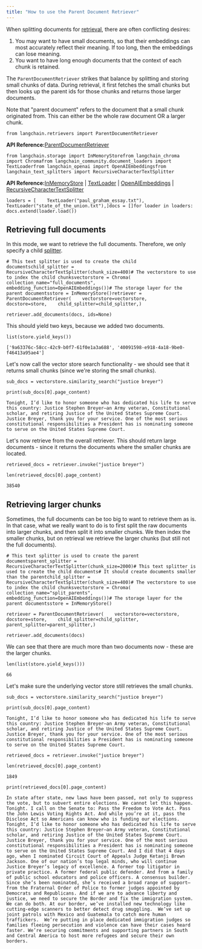 ```yaml
---
title: "How to use the Parent Document Retriever"
---
```


When splitting documents for [retrieval](/src/oss/concepts/retrieval), there are often conflicting desires:

1. You may want to have small documents, so that their embeddings can most accurately reflect their meaning. If too long, then the embeddings can lose meaning.
2. You want to have long enough documents that the context of each chunk is retained.

The `ParentDocumentRetriever` strikes that balance by splitting and storing small chunks of data. During retrieval, it first fetches the small chunks but then looks up the parent ids for those chunks and returns those larger documents.

Note that "parent document" refers to the document that a small chunk originated from. This can either be the whole raw document OR a larger chunk.

```
from langchain.retrievers import ParentDocumentRetriever
```

**API Reference:**[ParentDocumentRetriever](https://python.langchain.com/api_reference/langchain/retrievers/langchain.retrievers.parent_document_retriever.ParentDocumentRetriever.html)

```
from langchain.storage import InMemoryStorefrom langchain_chroma import Chromafrom langchain_community.document_loaders import TextLoaderfrom langchain_openai import OpenAIEmbeddingsfrom langchain_text_splitters import RecursiveCharacterTextSplitter
```

**API Reference:**[InMemoryStore](https://python.langchain.com/api_reference/core/stores/langchain_core.stores.InMemoryStore.html) | [TextLoader](https://python.langchain.com/api_reference/community/document_loaders/langchain_community.document_loaders.text.TextLoader.html) | [OpenAIEmbeddings](https://python.langchain.com/api_reference/openai/embeddings/langchain_openai.embeddings.base.OpenAIEmbeddings.html) | [RecursiveCharacterTextSplitter](https://python.langchain.com/api_reference/text_splitters/character/langchain_text_splitters.character.RecursiveCharacterTextSplitter.html)

```
loaders = [    TextLoader("paul_graham_essay.txt"),    TextLoader("state_of_the_union.txt"),]docs = []for loader in loaders:    docs.extend(loader.load())
```

## Retrieving full documents

In this mode, we want to retrieve the full documents. Therefore, we only specify a child [splitter](/src/oss/concepts/text_splitters).

```
# This text splitter is used to create the child documentschild_splitter = RecursiveCharacterTextSplitter(chunk_size=400)# The vectorstore to use to index the child chunksvectorstore = Chroma(    collection_name="full_documents", embedding_function=OpenAIEmbeddings())# The storage layer for the parent documentsstore = InMemoryStore()retriever = ParentDocumentRetriever(    vectorstore=vectorstore,    docstore=store,    child_splitter=child_splitter,)
```

```
retriever.add_documents(docs, ids=None)
```

This should yield two keys, because we added two documents.

```
list(store.yield_keys())
```

```
['9a63376c-58cc-42c9-b0f7-61f0e1a3a688', '40091598-e918-4a18-9be0-f46413a95ae4']
```

Let's now call the vector store search functionality - we should see that it returns small chunks (since we're storing the small chunks).

```
sub_docs = vectorstore.similarity_search("justice breyer")
```

```
print(sub_docs[0].page_content)
```

```
Tonight, I’d like to honor someone who has dedicated his life to serve this country: Justice Stephen Breyer—an Army veteran, Constitutional scholar, and retiring Justice of the United States Supreme Court. Justice Breyer, thank you for your service. One of the most serious constitutional responsibilities a President has is nominating someone to serve on the United States Supreme Court.
```

Let's now retrieve from the overall retriever. This should return large documents - since it returns the documents where the smaller chunks are located.

```
retrieved_docs = retriever.invoke("justice breyer")
```

```
len(retrieved_docs[0].page_content)
```

```
38540
```

## Retrieving larger chunks

Sometimes, the full documents can be too big to want to retrieve them as is. In that case, what we really want to do is to first split the raw documents into larger chunks, and then split it into smaller chunks. We then index the smaller chunks, but on retrieval we retrieve the larger chunks (but still not the full documents).

```
# This text splitter is used to create the parent documentsparent_splitter = RecursiveCharacterTextSplitter(chunk_size=2000)# This text splitter is used to create the child documents# It should create documents smaller than the parentchild_splitter = RecursiveCharacterTextSplitter(chunk_size=400)# The vectorstore to use to index the child chunksvectorstore = Chroma(    collection_name="split_parents", embedding_function=OpenAIEmbeddings())# The storage layer for the parent documentsstore = InMemoryStore()
```

```
retriever = ParentDocumentRetriever(    vectorstore=vectorstore,    docstore=store,    child_splitter=child_splitter,    parent_splitter=parent_splitter,)
```

```
retriever.add_documents(docs)
```

We can see that there are much more than two documents now - these are the larger chunks.

```
len(list(store.yield_keys()))
```

```
66
```

Let's make sure the underlying vector store still retrieves the small chunks.

```
sub_docs = vectorstore.similarity_search("justice breyer")
```

```
print(sub_docs[0].page_content)
```

```
Tonight, I’d like to honor someone who has dedicated his life to serve this country: Justice Stephen Breyer—an Army veteran, Constitutional scholar, and retiring Justice of the United States Supreme Court. Justice Breyer, thank you for your service. One of the most serious constitutional responsibilities a President has is nominating someone to serve on the United States Supreme Court.
```

```
retrieved_docs = retriever.invoke("justice breyer")
```

```
len(retrieved_docs[0].page_content)
```

```
1849
```

```
print(retrieved_docs[0].page_content)
```

```
In state after state, new laws have been passed, not only to suppress the vote, but to subvert entire elections. We cannot let this happen. Tonight. I call on the Senate to: Pass the Freedom to Vote Act. Pass the John Lewis Voting Rights Act. And while you’re at it, pass the Disclose Act so Americans can know who is funding our elections. Tonight, I’d like to honor someone who has dedicated his life to serve this country: Justice Stephen Breyer—an Army veteran, Constitutional scholar, and retiring Justice of the United States Supreme Court. Justice Breyer, thank you for your service. One of the most serious constitutional responsibilities a President has is nominating someone to serve on the United States Supreme Court. And I did that 4 days ago, when I nominated Circuit Court of Appeals Judge Ketanji Brown Jackson. One of our nation’s top legal minds, who will continue Justice Breyer’s legacy of excellence. A former top litigator in private practice. A former federal public defender. And from a family of public school educators and police officers. A consensus builder. Since she’s been nominated, she’s received a broad range of support—from the Fraternal Order of Police to former judges appointed by Democrats and Republicans. And if we are to advance liberty and justice, we need to secure the Border and fix the immigration system. We can do both. At our border, we’ve installed new technology like cutting-edge scanners to better detect drug smuggling.  We’ve set up joint patrols with Mexico and Guatemala to catch more human traffickers.  We’re putting in place dedicated immigration judges so families fleeing persecution and violence can have their cases heard faster. We’re securing commitments and supporting partners in South and Central America to host more refugees and secure their own borders.
```
